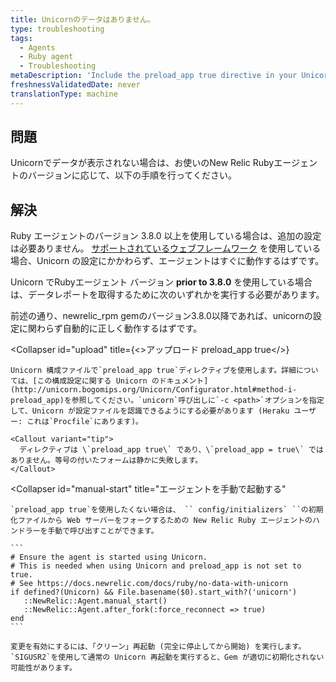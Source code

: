 ```yaml
---
title: Unicornのデータはありません。
type: troubleshooting
tags:
  - Agents
  - Ruby agent
  - Troubleshooting
metaDescription: 'Include the preload_app true directive in your Unicorn configuration for New Relic''s Ruby agent, and then do a clean stop and restart.'
freshnessValidatedDate: never
translationType: machine
---
```


## 問題

Unicornでデータが表示されない場合は、お使いのNew Relic Rubyエージェントのバージョンに応じて、以下の手順を行ってください。

## 解決

Ruby エージェントのバージョン 3.8.0 以上を使用している場合は、追加の設定は必要ありません。 [サポートされているウェブフレームワーク](/docs/ruby/supported-frameworks) を使用している場合、Unicorn の設定にかかわらず、エージェントはすぐに動作するはずです。

Unicorn でRubyエージェント バージョン <DNT>**prior to 3.8.0**</DNT> を使用している場合は、データレポートを取得するために次のいずれかを実行する必要があります。

<CollapserGroup>
  <Collapser
    id="upgrade"
    title="newrelic_rpm 3.8.0以上にアップグレードしてください。"
  >
    前述の通り、newrelic_rpm gemのバージョン3.8.0以降であれば、unicornの設定に関わらず自動的に正しく動作するはずです。
  </Collapser>

  <Collapser
    id="upload"
    title={<>アップロード <InlineCode>preload_app true</InlineCode></>}
  >
    Unicorn 構成ファイルで`preload_app true`ディレクティブを使用します。詳細については、[この構成設定に関する Unicorn のドキュメント](http://unicorn.bogomips.org/Unicorn/Configurator.html#method-i-preload_app)を参照してください。`unicorn`呼び出しに`-c <path>`オプションを指定して、Unicorn が設定ファイルを認識できるようにする必要があります (Heraku ユーザー: これは`Procfile`にあります)。

    <Callout variant="tip">
      ディレクティブは \`preload_app true\` であり、\`preload_app = true\` ではありません。等号の付いたフォームは静かに失敗します。
    </Callout>
  </Collapser>

  <Collapser
    id="manual-start"
    title="エージェントを手動で起動する"
  >
    `preload_app true`を使用したくない場合は、 `` config/initializers` ``の初期化ファイルから Web サーバーをフォークするための New Relic Ruby エージェントのハンドラーを手動で呼び出すことができます。

    ```
    # Ensure the agent is started using Unicorn.
    # This is needed when using Unicorn and preload_app is not set to true.
    # See https://docs.newrelic.com/docs/ruby/no-data-with-unicorn 
    if defined?(Unicorn) && File.basename($0).start_with?('unicorn') 
       ::NewRelic::Agent.manual_start() 
       ::NewRelic::Agent.after_fork(:force_reconnect => true) 
    end
    ```

    変更を有効にするには、「クリーン」再起動 (完全に停止してから開始) を実行します。`SIGUSR2`を使用して通常の Unicorn 再起動を実行すると、Gem が適切に初期化されない可能性があります。
  </Collapser>
</CollapserGroup>